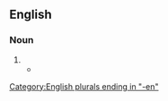 ==English==

===Noun===
{{head|en|noun plural form}}

# {{plural of|foeman|lang=en}}
#* {{quote-book|year=2005
|year_published=
|edition=
|editor=
|author={{w|Steven Pressfield}}
|title=Gates of Fire: An Epic Novel of the Battle of Thermopylae
|chapter=
|url=http://books.google.com/books?id=vcxlHkUGf_wC&dq=gates+of+fire&hl=en&sa=X&ei=RDc1T_CUDoOJgwfE-ZjoBQ&redir_esc=y
|genre=Historical Fiction
|publisher=Random House
|isbn=9780553383683
|page=
|passage=Who were these '''foemen''', who had taken with them to the house of the dead ten, or as some reports said, as many as twenty for every one of their own fallen?
}}

[[Category:English plurals ending in "-en"]]